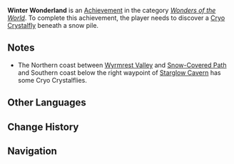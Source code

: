 {{Achievement Infobox
|title        = 
|id           = 81041
|order id     = 1042
|category     = Wonders of the World
|description  = Discover a [[Cryo Crystalfly]] beneath a snow pile.
|requirements = 
|primogems    = 5
|tracking     = 
|hidden       = 1
|topic        = 
|type         = Exploration
}}
'''Winter Wonderland''' is an [[Achievement]] in the category ''[[Wonders of the World]]''. To complete this achievement, the player needs to discover a [[Cryo Crystalfly]] beneath a snow pile.

==Notes==
*The Northern coast between [[Wyrmrest Valley]] and [[Snow-Covered Path]] and Southern coast below the right waypoint of [[Starglow Cavern]] has some Cryo Crystalflies.
<!--
==Trivia==

==Video Guides==
{{EVT
|video1   = 
|caption1 = 
}}
-->
==Other Languages==
{{Other Languages
|en      = Winter Wonderland
|zhs     = 一个冬天的童话
|zhs_rm  = Yīgè Dōngtiān de Tónghuà
|zht     = 一個冬天的童話
|zht_rm  = Yīgè Dōngtiān de Tónghuà
|zh_tl   = A Winter Fairytale
|ja      = ある冬の童話
|ja_rm   = Aru Fuyu no Douwa
|ja_tl   = 
|ko      = 겨울 동화
|ko_rm   = 
|ko_tl   = 
|es      = Cuento invernal
|es_tl   = 
|fr      = Conte d'hiver
|fr_tl   = Winter Tale
|ru      = Зимняя сказка
|ru_tl   = 
|th      = นิทานแห่งฤดูหนาว
|th_rm   = 
|th_tl   = 
|vi      = Chuyện cổ tích mùa đông
|vi_tl   = 
|de      = Eine winterliche Geschichte
|de_tl   = A Winter Story
|id      = Dongeng Musim Dingin
|id_tl   = Winter Fairytale
|pt      = Uma Fábula de Inverno
|pt_tl   = 
}}

==Change History==
{{Change History|1.2}}
<!--
==References==
{{Reflist}}
-->
==Navigation==
{{Achievement Navbox|Wonders of the World|Exploration}}